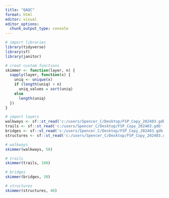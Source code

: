 ```yaml
---
title: "QAQC"
format: html
editor: visual
editor_options: 
  chunk_output_type: console
---
```


```r
# import libraries
library(tidyverse)
library(sf)
library(janitor)

# creat custom functions
skimmer <- function(layer, n) {
  sapply(layer, function(x) {
    uniq <- unique(x)
    if (length(uniq) < n)
      uniq_values = sort(uniq)
    else
      length(uniq)
  })
}

# import layers
walkways <- sf::st_read('c:/users/Spencer_C/Desktop/FSP_Copy_202403.gdb', layer = 'Walkways_Statewide')
trails <- sf::st_read('c:/users/Spencer_C/Desktop/FSP_Copy_202403.gdb', layer = 'Trails_Statewide')
bridges <- sf::st_read('c:/users/Spencer_C/Desktop/FSP_Copy_202403.gdb', layer = 'Bridges_Statewide')
structures <- sf::st_read('c:/users/Spencer_C/Desktop/FSP_Copy_202403.gdb', layer = 'Structures_Statewide')
```

```r
# walkways
skimmer(walkways, 50)

# trails
skimmer(trails, 100)

# bridges
skimmer(bridges, 30)

# structures
skimmer(structures, 40)
```

